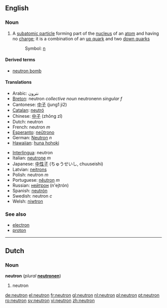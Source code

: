{{see|Neutron}}

==English==
===Noun===
{{wikipedia}}
{{en-noun}}

# {{particles}} A [[subatomic particle]] forming part of the [[nucleus]] of an [[atom]] and having no [[charge]]; it is a combination of an [[up quark]] and two [[down quark]]s 
#: Symbol: [[n]]

====Derived terms====
*[[neutron bomb]]

====Translations====
{{top}}
*Arabic: نترون
*[[Breton]]: neutron ''collective noun'' neutronenn ''singular f''
*Cantonese: [[中子]] (jung1 ji2)
*[[Catalan]]: [[neutró]]
*Chinese: [[中子]] (zhōng zǐ)
*Dutch: neutron {{n}}
*French: neutron ''m''
*[[Esperanto]]: [[neŭtrono]]
*German: [[Neutron]] ''n''
*[[Hawaiian]]: [[huna hohoki]]
{{mid}}
*[[Interlingua]]: neutron
*Italian: [[neutrone]] ''m''
*Japanese: [[中性子]] (ちゅうせいし, chuuseishi)
*Latvian: [[neitrons]] {{m}}
*Polish: neutron ''m''
*Portuguese: [[nêutron]] ''m''
*Russian: [[нейтрон]] (n'ejtrón) {{m}}
*Spanish: [[neutrón]]
*Swedish: neutron ''c''
*Welsh: [[niwtron]]
{{bottom}}

===See also===
*[[electron]]
*[[proton]]

----

==Dutch==

===Noun===
'''neutron''' {{n}} (''plural'' '''[[neutronen]]''')

#neutron

[[de:neutron]]
[[el:neutron]]
[[fr:neutron]]
[[gl:neutron]]
[[nl:neutron]]
[[pl:neutron]]
[[pt:neutron]]
[[ro:neutron]]
[[sv:neutron]]
[[vi:neutron]]
[[zh:neutron]]